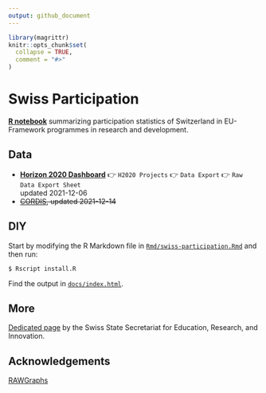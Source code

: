 ```yaml
---
output: github_document
---
```


<!-- README.md is generated from README.Rmd. Please edit that file -->

```r
library(magrittr)
knitr::opts_chunk$set(
  collapse = TRUE,
  comment = "#>"
)
```

# Swiss Participation

<!-- badges: start -->
<!-- badges: end -->

[**R notebook**](Rmd/swiss-participation.Rmd) summarizing participation statistics of Switzerland in EU-Framework programmes in research and development.

## Data

- [**Horizon 2020 Dashboard**](https://webgate.ec.europa.eu/dashboard) 👉 `H2020 Projects` 👉 `Data Export` 👉 `Raw Data Export Sheet`  
updated 2021-12-06
- ~~[CORDIS](https://data.europa.eu/data/datasets/cordish2020projects?locale=en), updated 2021-12-14~~


## DIY

Start by modifying the R Markdown file in [`Rmd/swiss-participation.Rmd`](Rmd/swiss-participation.Rmd) and then run:

```
$ Rscript install.R
```

Find the output in [`docs/index.html`](docs/index.html).


## More

[Dedicated page](https://www.sbfi.admin.ch/sbfi/en/home/research-and-innovation/international-cooperation-r-and-i/eu-framework-programmes-for-research/f-f-swiss-participation.html) by the Swiss State Secretariat for Education, Research, and Innovation.

## Acknowledgements

[RAWGraphs](https://rawgraphs.io/)